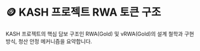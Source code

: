 
# 🪙 KASH 프로젝트 RWA 토큰 구조

KASH 프로젝트의 핵심 담보 구조인 RWA(Gold) 및 vRWA(Gold)의 설계 철학과 구현 방식, 청산 안정 메커니즘을 요약합니다.

<DocCardList />